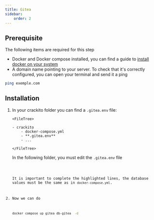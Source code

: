 ```yaml
---
title: Gitea
sidebar:
    order: 2
---
```





## Prerequisite

The following items are required for this step

-   Docker and Docker compose installed, you can find a guide to [install docker on your system](https://docs.docker.com/engine/install/)
-   A domain name pointing to your server. To check that it's correctly configured, you can open your terminal and send it a ping

```bash
ping exemple.com
```

## Installation

<Steps>

1.  In your crackito folder you can find a `.gitea.env` file:

        <FileTree>

        - crackito
            - docker-compose.yml
            - **.gitea.env**
            - ...

        </FileTree>

    In the following folder, you must edit the `.gitea.env` file

    
    <Code code={giteaEnv} lang="toml" title=".gitea.env" mark={highlight} />

    It is important to complete the highlighted lines, the database values must be the same as in `docker-compose.yml`.

2. Now we can do
    ```bash
    docker compose up gitea db-gitea  -d
    ```

</Steps>
